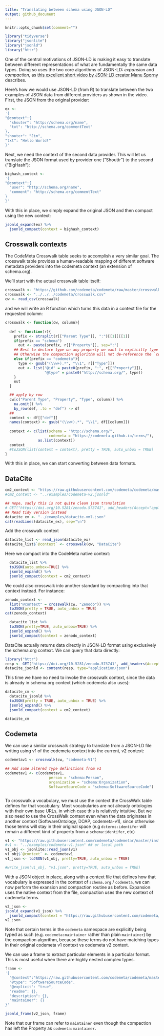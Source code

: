 ```yaml
---
title: "Translating between schema using JSON-LD"
output: github_document
---
```


```r
knitr::opts_chunk$set(comment="")
```

```r
library("tidyverse")
library("jsonlite")
library("jsonld")
library("httr")
```

One of the central motivations of JSON-LD is making it easy to translate between different representations of what are fundamentally the same data types. Doing so uses the two core algorithms of JSON-LD: *expansion* and *compaction*, as [this excellent short video by JSON-LD creator Manu Sporny](https://www.youtube.com/watch?v=Tm3fD89dqRE) describes.

Here's how we would use JSON-LD (from R) to translate between the two examples of JSON data from different providers as shown in the video.  First, the JSON from the original provider:

```r
ex <-
'{
"@context":{
  "shouter": "http://schema.org/name",
  "txt": "http://schema.org/commentText"
},
"shouter": "Jim",
"txt": "Hello World!"
}'
```

Next, we need the context of the second data provider.  This will let us translate the JSON format used by provider one ("Shouttr") to the second ("BigHash"):

```r
bighash_context <- 
'{
"@context":{
  "user": "http://schema.org/name",
  "comment": "http://schema.org/commentText"
}
}'
```

With this in place, we simply expand the original JSON and then compact using the new context:

```r
jsonld_expand(ex) %>%
  jsonld_compact(context = bighash_context)
```

## Crosswalk contexts

The CodeMeta Crosswalk table seeks to accomplish a very similar goal.  The crosswalk table provides a human-readable mapping of different software metadata providers into the codemeta context (an extension of schema.org).  

We'll start with the actual crosswalk table itself:

```r
crosswalk <- "https://github.com/codemeta/codemeta/raw/master/crosswalk.csv"
crosswalk <- "../../../codemeta/crosswalk.csv"
cw <- read_csv(crosswalk)
```

and we will write an R function which turns this data in a context file for the requested column: 

```r
crosswalk <- function(cw, column){
  
  def <- function(r){
    prefix <- strsplit(r[["Parent Type"]], ":")[[1]][[1]]
    if(prefix == "schema")
      out <- paste(prefix, r[["Property"]], sep=":")
    ## Best to declare type on any property we want to explicitly type in the output version (e.g. codemeta objects)
    ## Otherwise the compaction aglorithm will not de-reference the `codemeta:` prefix
    else if(prefix == "codemeta"){
      type <- gsub("(\\w+).*", "\\1", r[["Type"]])
      out <- list("@id" = paste0(prefix, ":", r[["Property"]]),
                  "@type" = paste0("http://schema.org/", type))
    }
    out
  }

  ## apply by row
  cw[c("Parent Type", "Property", "Type", column)] %>% 
    na.omit() %>%
    by_row(def, .to = "def") -> df
  ## 
  context <- df[["def"]]
  names(context) <- gsub("(\\w+).*", "\\1", df[[column]])
  
  context <- c(list(schema = "http://schema.org/", 
                    codemeta = "https://codemeta.github.io/terms/"), 
               as.list(context))
  context
  #toJSON(list(context = context), pretty = TRUE, auto_unbox = TRUE)
}
```

With this in place, we can start converting between data formats.  


## DataCite



```r
cm2_context <- "https://raw.githubusercontent.com/codemeta/codemeta/master/codemeta-v2.jsonld"
#cm2_context <- "../examples/codemeta-v2.jsonld"
```


```r
## nope, sadly this is not quite clean json translation 
# GET("https://doi.org/10.5281/zenodo.573741", add_headers(Accept="application/vnd.datacite.datacite+xml")) %>% content(type="application/xml") %>% xml2::as_list() %>%  toJSON(pretty = TRUE, auto_unbox=TRUE)
## Read tidy version instead
datacite_ex <- "../examples/datacite-xml.json"
cat(readLines(datacite_ex), sep="\n")
```


Add the crosswalk context 

```r
datacite_list <- read_json(datacite_ex)
datacite_list$`@context` <- crosswalk(cw, "DataCite")
```

Here we compact into the CodeMeta native context:

```r
  datacite_list %>% 
  toJSON(auto_unbox=TRUE) %>%
  jsonld_expand() %>% 
  jsonld_compact(context = cm2_context) 

```


We could also crosswalk into another standard by compacting into that context instead.  For instance:

```r
zenodo_context <- 
  list("@context" = crosswalk(cw, "Zenodo")) %>% 
  toJSON(pretty = TRUE, auto_unbox = TRUE)
cat(zenodo_context)
```


```r
  datacite_list %>% 
  toJSON(pretty=TRUE, auto_unbox=TRUE) %>%
  jsonld_expand() %>% 
  jsonld_compact(context = zenodo_context) 

```

DataCite actually returns data directly in JSON-LD format using exclusively the schema.org context.  We can query that data directly:

```r
library("httr")
resp <- GET("https://doi.org/10.5281/zenodo.573741", add_headers(Accept="application/vnd.schemaorg.ld+json"))
datacite_jsonld <- content(resp, type="application/json")
```

This time we have no need to invoke the crosswalk context, since the data is already in schema.org context (which codemeta also uses):

```r
datacite_cm <- 
  datacite_jsonld %>% 
  toJSON(pretty = TRUE, auto_unbox = TRUE) %>%
  jsonld_expand() %>% 
  jsonld_compact(context = cm2_context) 

datacite_cm
```

## Codemeta

We can use a similar crosswalk strategy to translate from a JSON-LD file writing using v1 of the codemeta context into the current, v2 context:

```r
codemetav1 <- crosswalk(cw, "codemeta-V1")

## Add some altered Type definitions from v1
codemetav1 <- c(codemetav1,
                    person = "schema:Person",
                    organization = "schema:Organization",
                    SoftwareSoureCode = "schema:SoftwareSourceCode")



```


To crosswalk a vocabulary, we must use the context the CrossWalk table defines for that vocabulary.  Most vocabularies are not already ontologies with their own base URLs, in which case this is relatively intuitive.  But we also need to use the CrossWalk context even when the data originates in another context (SoftwareOntology, DOAP, codemeta-v1), since otherwise those terms will stay in their original space (e.g `dcterms:identifer` will remain a different kind of property from a `schema:identifer`, etc)

```r
v1 <- "https://raw.githubusercontent.com/codemeta/codemetar/master/inst/examples/codemeta-v1.json"
#v1 <- "../examples/codemeta-v1.json" ## or local path
v1_obj <- jsonlite::read_json(v1)
v1_obj$`@context` <- codemetav1
v1_json <- toJSON(v1_obj, pretty=TRUE, auto_unbox = TRUE)

#write_json(v1_obj, "v1.json", pretty=TRUE, auto_unbox = TRUE)
```


With a JSON object in place, along with a context file that defines how that vocabulary is expressed in the context of `schema.org` / `codemeta`, we can now perform the exansion and compaction routine as before.  Expansion uses the native context from the file, compaction uses the new context of codemeta terms.  


```r
v2_json <- 
jsonld_expand(v1_json) %>%
  jsonld_compact(context = "https://raw.githubusercontent.com/codemeta/codemeta/master/codemeta-v2.jsonld") 
v2_json
```

Note that certain terms in the `codemeta` namespace are explicitly being typed as such (e.g. `codemeta:maintainer` rather than plain `maintainer`) by the compaction algorithm, because these terms do not have matching types in their original codemeta v1 context vs codemeta v2 context.  







We can use a frame to extract particular elements in a particular format.  This is most useful when there are highly nested complex types.  

```r
frame <- 
'{
  "@context":"https://raw.githubusercontent.com/codemeta/codemeta/master/codemeta-v2.jsonld",
  "@type": "SoftwareSourceCode",
  "@explicit": "true",
  "readme": {},
  "description": {},
  "maintainer": {}
}'

jsonld_frame(v2_json, frame)

```


Note that our frame can refer to `maintainer` even though the compaction has left the Property as `codemeta:maintainer`.  





